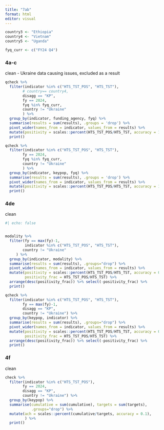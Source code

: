 ```yaml
---
title: "7ab"
format: html
editor: visual
---
```


```r
country3 <- "Ethiopia"
country4 <- "Vietnam"
country5 <- "Uganda"

fyq_curr <- c("FY24 Q4")

```

### 4a-c

clean - Ukraine data causing issues, excluded as a result

```r
qcheck %>%
  filter(indicator %in% c("HTS_TST_POS", "HTS_TST"),
        # country== country4,
        disagg == "KP",
        fy == 2024,
        fyq %in% fyq_curr,
        country != "Ukraine"
        ) %>%
  group_by(indicator, funding_agency, fyq) %>% 
  summarise(results = sum(results), .groups = 'drop') %>%
  pivot_wider(names_from = indicator, values_from = results) %>%
  mutate(positivity = scales::percent(HTS_TST_POS/HTS_TST, accuracy = 1)) %>%
  print()

qcheck %>%
  filter(indicator %in% c("HTS_TST_POS", "HTS_TST"),
        fy == 2024,
        fyq %in% fyq_curr,
        country != "Ukraine"
        ) %>%
  group_by(indicator, keypop, fyq) %>% 
  summarise(results = sum(results), .groups = 'drop') %>%
  pivot_wider(names_from = indicator, values_from = results) %>%
  mutate(positivity = scales::percent(HTS_TST_POS/HTS_TST, accuracy = 1)) %>%
  print()
```

### 4de

clean

```r
#| echo: false


modality %>%
  filter(fy == max(fy)-1,
         indicator %in% c("HTS_TST_POS", "HTS_TST"),
        country != "Ukraine"
     ) %>%
  group_by(indicator, modality) %>%
  summarise(results = sum(results), .groups="drop") %>%
  pivot_wider(names_from = indicator, values_from = results) %>%
  mutate(positivity = scales::percent(HTS_TST_POS/HTS_TST, accuracy = 0.1),
         positivity_frac = HTS_TST_POS/HTS_TST) %>%
  arrange(desc(positivity_frac)) %>% select(-positivity_frac) %>%
  print()

qcheck %>%
  filter(indicator %in% c("HTS_TST_POS", "HTS_TST"),
        fy == max(fy)-1,
        disagg == "KP",
        country != "Ukraine") %>%
  group_by(keypop, indicator) %>% 
  summarise(results = sum(results), .groups="drop") %>%
  pivot_wider(names_from = indicator, values_from = results) %>%
  mutate(positivity = scales::percent(HTS_TST_POS/HTS_TST, accuracy = 0.1),
         positivity_frac = HTS_TST_POS/HTS_TST) %>%
  arrange(desc(positivity_frac)) %>% select(-positivity_frac) %>%
  print()
```

### 4f

clean

```r
check %>%
  filter(indicator %in% c("HTS_TST_POS"),
        fy == 2024,
        disagg == "KP",
        country != "Ukraine") %>%
  group_by(keypop) %>% 
  summarise(cumulative = sum(cumulative), targets = sum(targets), 
            .groups="drop") %>%
  mutate(ach = scales::percent(cumulative/targets, accuracy = 0.1),
         ) %>%
  print()
```
